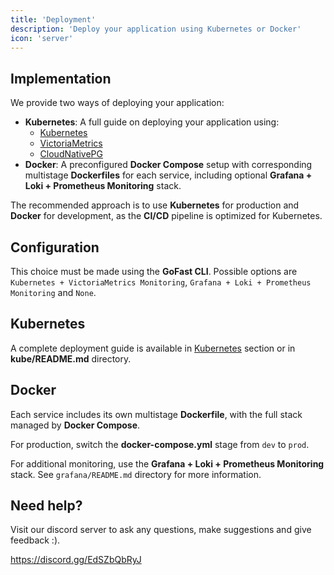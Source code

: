```yaml
---
title: 'Deployment'
description: 'Deploy your application using Kubernetes or Docker'
icon: 'server'
---
```


## Implementation

We provide two ways of deploying your application:
- **Kubernetes**: A full guide on deploying your application using:
    - [Kubernetes](https://kubernetes.io/)
    - [VictoriaMetrics](https://victoriametrics.com/)
    - [CloudNativePG](https://cloudnative-pg.io/)
- **Docker**: A preconfigured **Docker Compose** setup with corresponding multistage **Dockerfiles** for each service, including optional **Grafana + Loki + Prometheus Monitoring** stack.

The recommended approach is to use **Kubernetes** for production and **Docker** for development, as the **CI/CD** pipeline is optimized for Kubernetes.

## Configuration

This choice must be made using the **GoFast CLI**. Possible options are `Kubernetes + VictoriaMetrics Monitoring`, `Grafana + Loki + Prometheus Monitoring` and `None`.

## Kubernetes

A complete deployment guide is available in [Kubernetes](/guidelines/kubernetes) section or in **kube/README.md** directory.

## Docker

Each service includes its own multistage **Dockerfile**, with the full stack managed by **Docker Compose**.

For production, switch the **docker-compose.yml** stage from `dev` to `prod`.

For additional monitoring, use the **Grafana + Loki + Prometheus Monitoring** stack. See `grafana/README.md` directory for more information.

## Need help?

Visit our discord server to ask any questions, make suggestions and give feedback :).

https://discord.gg/EdSZbQbRyJ
